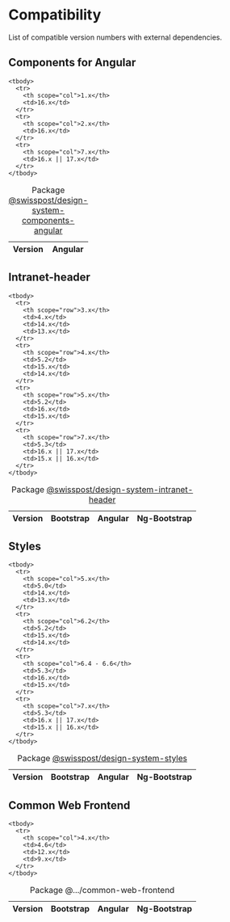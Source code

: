 
<Meta of={GettingStartedStories} />

# Compatibility

<p id="compatibility-desc">List of compatible version numbers with external dependencies.</p>

## Components for Angular

<div className="table-responsive">
  <table aria-describedby="compatibility-desc" className="table caption-top">
    <caption>Package <a href="/?path=/docs/833ef689-a573-40f5-a6a6-30a999b94733--docs">@swisspost/design-system-components-angular</a></caption>
    <colgroup>
      <col style={{width: '25%'}}/>
      <col style={{width: '25%'}}/>
      <col style={{width: '25%'}}/>
      <col style={{width: '25%'}} />
    </colgroup>
    <thead>
      <tr>
        <th scope="col">Version</th>
        <th scope="col">Angular</th>
      </tr>
    </thead>

    <tbody>
      <tr>
        <th scope="col">1.x</th>
        <td>16.x</td>
      </tr>
      <tr>
        <th scope="col">2.x</th>
        <td>16.x</td>
      </tr>
      <tr>
        <th scope="col">7.x</th>
        <td>16.x || 17.x</td>
      </tr>
    </tbody>
  </table>
</div>

## Intranet-header

<div className="table-responsive">
  <table aria-describedby="compatibility-desc" className="table caption-top">
    <caption>Package <a href="/?path=/docs/cfa21cbc-5f8d-4a42-8165-7f6ed20bf133--docs">@swisspost/design-system-intranet-header</a></caption>
    <colgroup>
      <col style={{width: '25%'}}/>
      <col style={{width: '25%'}}/>
      <col style={{width: '25%'}}/>
      <col style={{width: '25%'}} />
    </colgroup>
    <thead>
      <tr>
        <th>Version</th>
        <th>Bootstrap</th>
        <th>Angular</th>
        <th>Ng-Bootstrap</th>
      </tr>
    </thead>

    <tbody>
      <tr>
        <th scope="row">3.x</th>
        <td>4.x</td>
        <td>14.x</td>
        <td>13.x</td>
      </tr>
      <tr>
        <th scope="row">4.x</th>
        <td>5.2</td>
        <td>15.x</td>
        <td>14.x</td>
      </tr>
      <tr>
        <th scope="row">5.x</th>
        <td>5.2</td>
        <td>16.x</td>
        <td>15.x</td>
      </tr>
      <tr>
        <th scope="row">7.x</th>
        <td>5.3</td>
        <td>16.x || 17.x</td>
        <td>15.x || 16.x</td>
      </tr>
    </tbody>
  </table>
</div>

## Styles

<div className="table-responsive">
  <table aria-describedby="compatibility-desc" className="table caption-top">
    <caption>Package <a href="/?path=/docs/e53e2de8-0bbf-4f70-babc-074c5466f700--docs">@swisspost/design-system-styles</a></caption>
    <colgroup>
      <col style={{width: '25%'}}/>
      <col style={{width: '25%'}}/>
      <col style={{width: '25%'}}/>
      <col style={{width: '25%'}} />
    </colgroup>
    <thead>
      <tr>
        <th scope="col">Version</th>
        <th scope="col">Bootstrap</th>
        <th scope="col">Angular</th>
        <th scope="col">Ng-Bootstrap</th>
      </tr>
    </thead>

    <tbody>
      <tr>
        <th scope="col">5.x</th>
        <td>5.0</td>
        <td>14.x</td>
        <td>13.x</td>
      </tr>
      <tr>
        <th scope="col">6.2</th>
        <td>5.2</td>
        <td>15.x</td>
        <td>14.x</td>
      </tr>
      <tr>
        <th scope="col">6.4 - 6.6</th>
        <td>5.3</td>
        <td>16.x</td>
        <td>15.x</td>
      </tr>
      <tr>
        <th scope="col">7.x</th>
        <td>5.3</td>
        <td>16.x || 17.x</td>
        <td>15.x || 16.x</td>
      </tr>
    </tbody>
  </table>
</div>

## Common Web Frontend

<div className="table-responsive">
  <table aria-describedby="compatibility-desc" className="table caption-top">
    <caption>Package @.../common-web-frontend</caption>
    <colgroup>
      <col style={{width: '25%'}}/>
      <col style={{width: '25%'}}/>
      <col style={{width: '25%'}}/>
      <col style={{width: '25%'}} />
    </colgroup>
    <thead>
      <tr>
        <th scope="col">Version</th>
        <th scope="col">Bootstrap</th>
        <th scope="col">Angular</th>
        <th scope="col">Ng-Bootstrap</th>
      </tr>
    </thead>

    <tbody>
      <tr>
        <th scope="col">4.x</th>
        <td>4.6</td>
        <td>12.x</td>
        <td>9.x</td>
      </tr>
    </tbody>
  </table>
</div>
